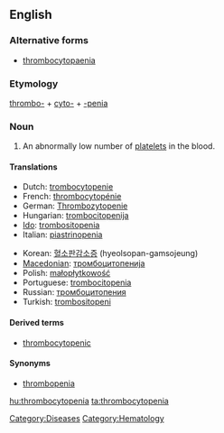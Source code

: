==English==

===Alternative forms===
*[[thrombocytopaenia]]

===Etymology===

[[thrombo-]] + [[cyto-]] + [[-penia]]

===Noun===
{{en-noun|-}}
{{wikipedia}}

# An abnormally low number of [[platelet]]s in the blood.

====Translations====
{{trans-top|abnormally low platelet count}}
*Dutch: [[trombocytopenie]]
*French: [[thrombocytopénie]]
*German: [[Thrombozytopenie]] {{f}}
*Hungarian: [[trombocitopenija]]
*[[Ido]]: [[trombositopenia]]
*Italian: [[piastrinopenia]]
{{trans-mid}}
*Korean: [[혈소판감소증]] (hyeolsopan-gamsojeung)
*[[Macedonian]]: [[тромбоцитопенија]]
*Polish: [[małopłytkowość]]
*Portuguese: [[trombocitopenia]]
*Russian: [[тромбоцитопения]]
*Turkish: [[trombositopeni]]
{{trans-bottom}}

====Derived terms====
*[[thrombocytopenic]]

====Synonyms====
*[[thrombopenia]]

[[Category:Diseases]]
[[Category:Hematology]]

[[hu:thrombocytopenia]]
[[ta:thrombocytopenia]]